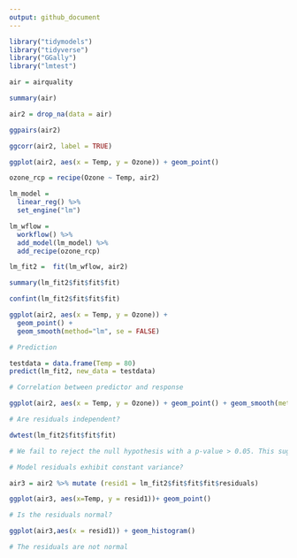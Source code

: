 ```yaml
---
output: github_document
---
```


```r

library("tidymodels")
library("tidyverse")
library("GGally")
library("lmtest")


```

```r

air = airquality

summary(air)

```


```r


air2 = drop_na(data = air)

```

```r
ggpairs(air2)

ggcorr(air2, label = TRUE)
```


```r

ggplot(air2, aes(x = Temp, y = Ozone)) + geom_point()

```


```r

ozone_rcp = recipe(Ozone ~ Temp, air2)

lm_model = 
  linear_reg() %>% 
  set_engine("lm")

lm_wflow = 
  workflow() %>%
  add_model(lm_model) %>%
  add_recipe(ozone_rcp)

lm_fit2 =  fit(lm_wflow, air2)

summary(lm_fit2$fit$fit$fit)

confint(lm_fit2$fit$fit$fit)

```

```r

ggplot(air2, aes(x = Temp, y = Ozone)) + 
  geom_point() +
  geom_smooth(method="lm", se = FALSE)

```

```r

# Prediction

testdata = data.frame(Temp = 80)
predict(lm_fit2, new_data = testdata)

```

```r

# Correlation between predictor and response

ggplot(air2, aes(x = Temp, y = Ozone)) + geom_point() + geom_smooth(method = "lm", color = "red")

```

```r

# Are residuals independent?

dwtest(lm_fit2$fit$fit$fit)

# We fail to reject the null hypothesis with a p-value > 0.05. This suggests the residuals are likely independent.

```

```r

# Model residuals exhibit constant variance?

air3 = air2 %>% mutate (resid1 = lm_fit2$fit$fit$fit$residuals)

ggplot(air3, aes(x=Temp, y = resid1))+ geom_point()

```

```r


# Is the residuals normal?

ggplot(air3,aes(x = resid1)) + geom_histogram()

# The residuals are not normal
```

